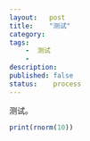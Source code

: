 ```yaml
---
layout:   post
title:    "测试"
category:  
tags:     
    -  测试
    -   
description: 
published: false
status:    process
---
```


测试。


```r
print(rnorm(10))
```


